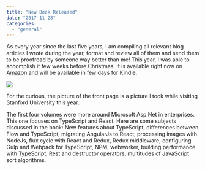 ```yaml
---
title: "New Book Released"
date: "2017-11-28"
categories: 
  - "general"
---
```


As every year since the last five years, I am compiling all relevant blog articles I wrote during the year, format and review all of them and send them to be proofread by someone way better than me! This year, I was able to accomplish it few weeks before Christmas. It is available right now on [Amazon](https://www.amazon.com/dp/2981311050) and will be available in few days for Kindle.


![](/images/blog/LivreBlog5_200Width.png)

For the curious, the picture of the front page is a picture I took while visiting Stanford University this year.

The first four volumes were more around Microsoft Asp.Net in enterprises. This one focuses on TypeScript and React. Here are some subjects discussed in the book: New features about TypeScript, differences between Flow and TypeScript, migrating AngularJs to React, processing images with NodeJs, flux cycle with React and Redux, Redux middleware, configuring Gulp and Webpack for TypeScript, NPM, webworker, building performance with TypeScript, Rest and destructor operators, multitudes of JavaScript sort algorithms.
